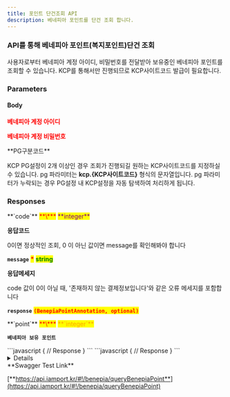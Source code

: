```yaml
---
title: 포인트 단건조회 API
description: 베네피아 포인트를 단건 조회 합니다.
---
```




### API를 통해 베네피아 포인트(복지포인트)단건 조회

<Swagger method="post" path="/benepia/point" baseUrl="https://api.iamport.kr" summary="베네피아 포인트(복지포인트)단건 조회">
<SwaggerDescription>
사용자로부터 베네피아 계정 아이디, 비밀번호를 전달받아 보유중인 베네피아 포인트를 조회할 수 있습니다. KCP를 통해서만 진행되므로 KCP사이트코드 발급이 필요합니다.

</SwaggerDescription>

### Parameters

#### Body

<SwaggerParameter name="benepia_user" type="String" required="true">
<mark style="color:red;">

**베네피아 계정 아이디**

</mark>

</SwaggerParameter>
<SwaggerParameter name="benepia_password" type="String" required="true">
<mark style="color:red;">

**베네피아 계정 비밀번호**

</mark>

</SwaggerParameter>
<SwaggerParameter name="pg" type="String">
**PG구분코드**

KCP PG설정이 2개 이상인 경우 조회가 진행되길 원하는 KCP사이트코드를 지정하실 수 있습니다. pg 파라미터는 **kcp.\{KCP사이트코드}** 형식의 문자열입니다. pg 파라미터가 누락되는 경우 PG설정 내 KCP설정을 자동 탐색하여 처리하게 됩니다.

</SwaggerParameter>


### Responses

<SwaggerResponse status="200: OK" description="성공">
<Tabs>
<Tab title="BenepiaPointResponse">
**`code`** <mark style="color:red;">**\***</mark> <mark style="color:purple;">**integer**</mark>

**응답코드**

0이면 정상적인 조회, 0 이 아닌 값이면 message를 확인해봐야 합니다



**`message`** <mark style="color:red;">**\***</mark> <mark style="color:green;">**string**</mark>

**응답메세지**

code 값이 0이 아닐 때, '존재하지 않는 결제정보입니다'와 같은 오류 메세지를 포함합니다



**`response`** <mark style="color:red;">**`(BenepiaPointAnnotation, optional)`**</mark>

</Tab>
</Tabs>

<Tabs>
<Tab title="BenepiaPointAnnotation">
**`point`** <mark style="color:red;">**\***</mark> <mark style="color:orange;">**`integer`**</mark>

**`베네피아 보유 포인트`**

</Tab>
</Tabs>

</SwaggerResponse>

<SwaggerResponse status="401: Unauthorized" description="인증 Token이 전달되지 않았거나 유효하지 않은 경우">
```javascript
{
    // Response
}
```

</SwaggerResponse>

<SwaggerResponse status="500: Internal Server Error" description="베네피아 포인트 조회 실패">
```javascript
{
    // Response
}
```

</SwaggerResponse>

</Swagger>

<Details>
<p slot="summary">Response Model Schema</p>

```
{
  "code": 0,
  "message": "string",
  "response": {
    "point": 0
  }
}
```

</Details>

<Hint style="success">
**Swagger Test Link**

[**https://api.iamport.kr/#!/benepia/queryBenepiaPoint**](https://api.iamport.kr/#!/benepia/queryBenepiaPoint)
</Hint>

